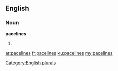 ==English==

===Noun===
'''pacelines'''

# {{plural of|[[paceline]]}}

[[Category:English plurals]]

[[ar:pacelines]]
[[fr:pacelines]]
[[ku:pacelines]]
[[my:pacelines]]